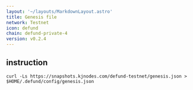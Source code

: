 ```yaml
---
layout: '~/layouts/MarkdownLayout.astro'
title: Genesis file
network: Testnet
icon: defund
chain: defund-private-4
version: v0.2.4
---
```

## instruction

```
curl -Ls https://snapshots.kjnodes.com/defund-testnet/genesis.json > $HOME/.defund/config/genesis.json
```